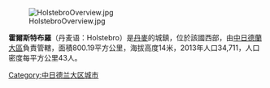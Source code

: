 {{Expand|time=2015-12-10T05:11:54+00:00}}
[[Image:HolstebroOverview.jpg|right]]

'''霍爾斯特布羅'''（丹麦语：Holstebro）是[[丹麥|丹麥]]的城鎮，位於該國西部，由[[中日德蘭大區|中日德蘭大區]]負責管轄，面積800.19平方公里，海拔高度14米，2013年人口34,711，人口密度每平方公里43人。

{{Denmark-geo-stub}}
[[Category:中日德兰大区城市|Category:中日德兰大区城市]]